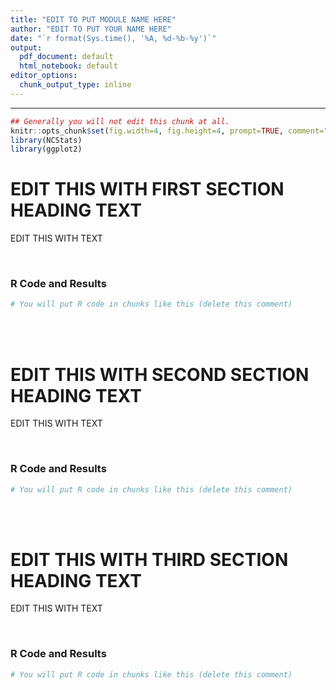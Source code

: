 ```yaml
---
title: "EDIT TO PUT MODULE NAME HERE"
author: "EDIT TO PUT YOUR NAME HERE"
date: "`r format(Sys.time(), '%A, %d-%b-%y')`"
output:
  pdf_document: default
  html_notebook: default
editor_options:
  chunk_output_type: inline
---
```


----

```r
## Generally you will not edit this chunk at all.
knitr::opts_chunk$set(fig.width=4, fig.height=4, prompt=TRUE, comment="")
library(NCStats)
library(ggplot2)
```

# EDIT THIS WITH FIRST SECTION HEADING TEXT
EDIT THIS WITH TEXT

<br>

### R Code and Results
```r
# You will put R code in chunks like this (delete this comment)
```

<br>
<br>

# EDIT THIS WITH SECOND SECTION HEADING TEXT
EDIT THIS WITH TEXT

<br>

### R Code and Results
```r
# You will put R code in chunks like this (delete this comment)
```

<br>
<br>

# EDIT THIS WITH THIRD SECTION HEADING TEXT
EDIT THIS WITH TEXT

<br>

### R Code and Results
```r
# You will put R code in chunks like this (delete this comment)
```
